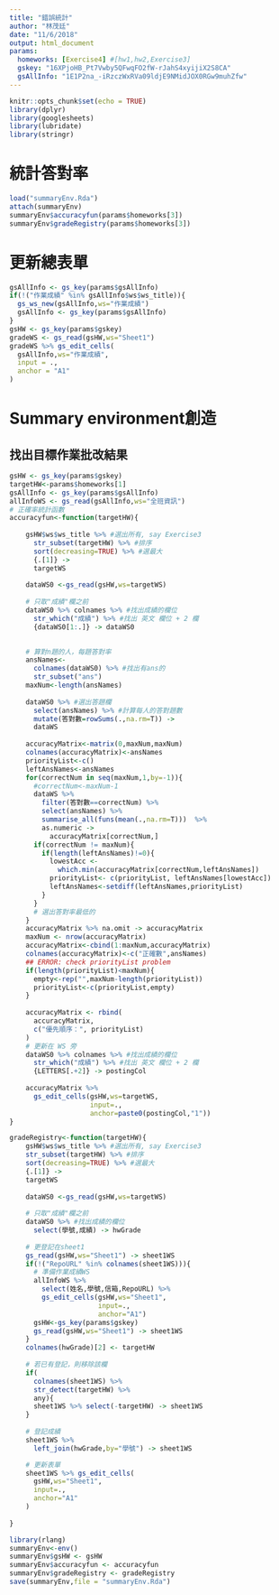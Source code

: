 ```yaml
---
title: "錯誤統計"
author: "林茂廷"
date: "11/6/2018"
output: html_document
params: 
  homeworks: [Exercise4] #[hw1,hw2,Exercise3]
  gskey: "16XPjoHB_Pt7Vwby5QFwqFO2fW-rJahS4xyijiX2S8CA"
  gsAllInfo: "1E1P2na_-iRzczWxRVa09ldjE9NMidJOX0RGw9muhZfw"
---
```


```r
knitr::opts_chunk$set(echo = TRUE)
library(dplyr)
library(googlesheets)
library(lubridate)
library(stringr)
```

# 統計答對率

```r
load("summaryEnv.Rda")
attach(summaryEnv)
summaryEnv$accuracyfun(params$homeworks[3])
summaryEnv$gradeRegistry(params$homeworks[3])
```

# 更新總表單

```r
gsAllInfo <- gs_key(params$gsAllInfo)
if(!("作業成績" %in% gsAllInfo$ws$ws_title)){
  gs_ws_new(gsAllInfo,ws="作業成績")
  gsAllInfo <- gs_key(params$gsAllInfo)
}
gsHW <- gs_key(params$gskey)
gradeWS <- gs_read(gsHW,ws="Sheet1")
gradeWS %>% gs_edit_cells(
  gsAllInfo,ws="作業成績",
  input = .,
  anchor = "A1"
)
```


# Summary environment創造
## 找出目標作業批改結果
```r
gsHW <- gs_key(params$gskey)
targetHW<-params$homeworks[1]
gsAllInfo <- gs_key(params$gsAllInfo)
allInfoWS <- gs_read(gsAllInfo,ws="全班資訊")
# 正確率統計函數
accuracyfun<-function(targetHW){
  
    gsHW$ws$ws_title %>% #選出所有, say Exercise3
      str_subset(targetHW) %>% #排序
      sort(decreasing=TRUE) %>% #選最大
      {.[1]} ->
      targetWS
    
    dataWS0 <-gs_read(gsHW,ws=targetWS)   
    
    # 只取"成績"欄之前
    dataWS0 %>% colnames %>% #找出成績的欄位
      str_which("成績") %>% #找出 英文 欄位 + 2 欄
      {dataWS0[1:.]} -> dataWS0

    
    # 算對n題的人，每題答對率
    ansNames<-
      colnames(dataWS0) %>% #找出有ans的
      str_subset("ans")
    maxNum<-length(ansNames)  
    
    dataWS0 %>% #選出答題欄
      select(ansNames) %>% #計算每人的答對題數
      mutate(答對數=rowSums(.,na.rm=T)) ->
      dataWS
    
    accuracyMatrix<-matrix(0,maxNum,maxNum)
    colnames(accuracyMatrix)<-ansNames
    priorityList<-c()
    leftAnsNames<-ansNames
    for(correctNum in seq(maxNum,1,by=-1)){
      #correctNum<-maxNum-1
      dataWS %>% 
        filter(答對數==correctNum) %>% 
        select(ansNames) %>%
        summarise_all(funs(mean(.,na.rm=T)))  %>%
        as.numeric ->
          accuracyMatrix[correctNum,]  
      if(correctNum != maxNum){
        if(length(leftAnsNames)!=0){
          lowestAcc <-
            which.min(accuracyMatrix[correctNum,leftAnsNames])
          priorityList<- c(priorityList, leftAnsNames[lowestAcc])
          leftAnsNames<-setdiff(leftAnsNames,priorityList)
        }
      }
      # 選出答對率最低的
    }
    accuracyMatrix %>% na.omit -> accuracyMatrix
    maxNum <- nrow(accuracyMatrix)
    accuracyMatrix<-cbind(1:maxNum,accuracyMatrix)
    colnames(accuracyMatrix)<-c("正確數",ansNames)
    ## ERROR: check priorityList problem
    if(length(priorityList)<maxNum){
      empty<-rep("",maxNum-length(priorityList))
      priorityList<-c(priorityList,empty)
    }
    
    accuracyMatrix <- rbind(
      accuracyMatrix,
      c("優先順序：", priorityList)
    )
    # 更新在 WS 旁
    dataWS0 %>% colnames %>% #找出成績的欄位
      str_which("成績") %>% #找出 英文 欄位 + 2 欄
      {LETTERS[.+2]} -> postingCol
    
    accuracyMatrix %>% 
      gs_edit_cells(gsHW,ws=targetWS,
                    input=.,
                    anchor=paste0(postingCol,"1"))
}

gradeRegistry<-function(targetHW){
    gsHW$ws$ws_title %>% #選出所有, say Exercise3
    str_subset(targetHW) %>% #排序
    sort(decreasing=TRUE) %>% #選最大
    {.[1]} ->
    targetWS
    
    dataWS0 <-gs_read(gsHW,ws=targetWS)   
    
    # 只取"成績"欄之前
    dataWS0 %>% #找出成績的欄位
      select(學號,成績) -> hwGrade
    
    # 更登記在sheet1
    gs_read(gsHW,ws="Sheet1") -> sheet1WS
    if(!("RepoURL" %in% colnames(sheet1WS))){
      # 準備作業成績WS
      allInfoWS %>%
        select(姓名,學號,信箱,RepoURL) %>%
        gs_edit_cells(gsHW,ws="Sheet1",
                      input=.,
                      anchor="A1")
      gsHW<-gs_key(params$gskey)
      gs_read(gsHW,ws="Sheet1") -> sheet1WS
    }
    colnames(hwGrade)[2] <- targetHW
    
    # 若已有登記，則移除該欄
    if(
      colnames(sheet1WS) %>% 
      str_detect(targetHW) %>% 
      any){
      sheet1WS %>% select(-targetHW) -> sheet1WS
    }
    
    # 登記成績
    sheet1WS %>% 
      left_join(hwGrade,by="學號") -> sheet1WS

    # 更新表單
    sheet1WS %>% gs_edit_cells(
      gsHW,ws="Sheet1",
      input=.,
      anchor="A1"
    )
  
}

library(rlang)
summaryEnv<-env()
summaryEnv$gsHW <- gsHW
summaryEnv$accuracyfun <- accuracyfun
summaryEnv$gradeRegistry <- gradeRegistry
save(summaryEnv,file = "summaryEnv.Rda")
```
